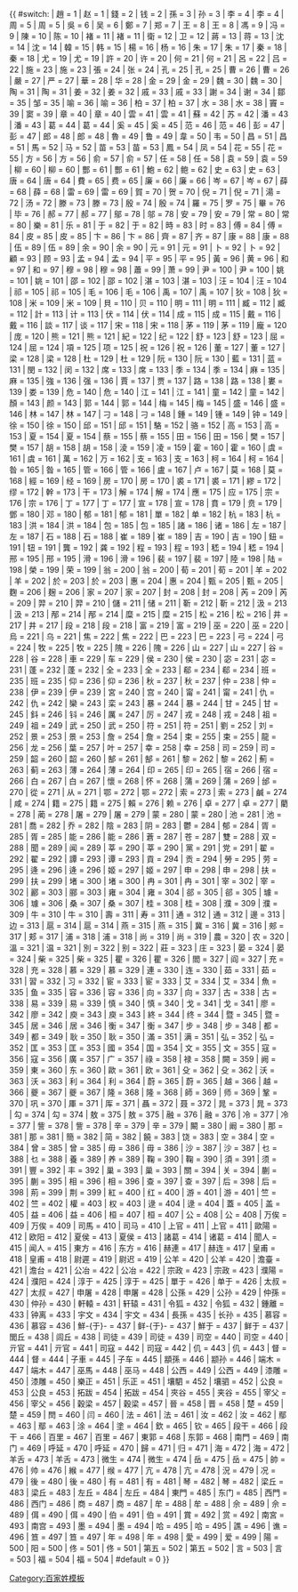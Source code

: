 <includeonly>{{ #switch: {{{1}}}
| 趙 = 1
| 赵 = 1
| 錢 = 2
| 钱 = 2
| 孫 = 3
| 孙 = 3
| 李 = 4
| 李 = 4
| 周 = 5
| 周 = 5
| 吳 = 6
| 吴 = 6
| 鄭 = 7
| 郑 = 7
| 王 = 8
| 王 = 8
| 馮 = 9
| 冯 = 9
| 陳 = 10
| 陈 = 10
| 褚 = 11
| 褚 = 11
| 衛 = 12
| 卫 = 12
| 蔣 = 13
| 蒋 = 13
| 沈 = 14
| 沈 = 14
| 韓 = 15
| 韩 = 15
| 楊 = 16
| 杨 = 16
| 朱 = 17
| 朱 = 17
| 秦 = 18
| 秦 = 18
| 尤 = 19
| 尤 = 19
| 許 = 20
| 许 = 20
| 何 = 21
| 何 = 21
| 呂 = 22
| 吕 = 22
| 施 = 23
| 施 = 23
| 張 = 24
| 张 = 24
| 孔 = 25
| 孔 = 25
| 曹 = 26
| 曹 = 26
| 嚴 = 27
| 严 = 27
| 華 = 28
| 华 = 28
| 金 = 29
| 金 = 29
| 魏 = 30
| 魏 = 30
| 陶 = 31
| 陶 = 31
| 姜 = 32
| 姜 = 32
| 戚 = 33
| 戚 = 33
| 謝 = 34
| 谢 = 34
| 鄒 = 35
| 邹 = 35
| 喻 = 36
| 喻 = 36
| 柏 = 37
| 柏 = 37
| 水 = 38
| 水 = 38
| 竇 = 39
| 窦 = 39
| 章 = 40
| 章 = 40
| 雲 = 41
| 雲 = 41
| 蘇 = 42
| 苏 = 42
| 潘 = 43
| 潘 = 43
| 葛 = 44
| 葛 = 44
| 奚 = 45
| 奚 = 45
| 范 = 46
| 范 = 46
| 彭 = 47
| 彭 = 47
| 郎 = 48
| 郎 = 48
| 魯 = 49
| 鲁 = 49
| 韋 = 50
| 韦 = 50
| 昌 = 51
| 昌 = 51
| 馬 = 52
| 马 = 52
| 苗 = 53
| 苗 = 53
| 鳳 = 54
| 凤 = 54
| 花 = 55
| 花 = 55
| 方 = 56
| 方 = 56
| 俞 = 57
| 俞 = 57
| 任 = 58
| 任 = 58
| 袁 = 59
| 袁 = 59
| 柳 = 60
| 柳 = 60
| 酆 = 61
| 酆 = 61
| 鮑 = 62
| 鲍 = 62
| 史 = 63
| 史 = 63
| 唐 = 64
| 唐 = 64
| 費 = 65
| 费 = 65
| 廉 = 66
| 廉 = 66
| 岑 = 67
| 岑 = 67
| 薛 = 68
| 薛 = 68
| 雷 = 69
| 雷 = 69
| 賀 = 70
| 贺 = 70
| 倪 = 71
| 倪 = 71
| 湯 = 72
| 汤 = 72
| 滕 = 73
| 滕 = 73
| 殷 = 74
| 殷 = 74
| 羅 = 75
| 罗 = 75
| 畢 = 76
| 毕 = 76
| 郝 = 77
| 郝 = 77
| 鄔 = 78
| 邬 = 78
| 安 = 79
| 安 = 79
| 常 = 80
| 常 = 80
| 樂 = 81
| 乐 = 81
| 于 = 82
| 于 = 82
| 時 = 83
| 时 = 83
| 傅 = 84
| 傅 = 84
| 皮 = 85
| 皮 = 85
| 卞 = 86
| 卞 = 86
| 齊 = 87
| 齐 = 87
| 康 = 88
| 康 = 88
| 伍 = 89
| 伍 = 89
| 余 = 90
| 余 = 90
| 元 = 91
| 元 = 91
| 卜 = 92
| 卜 = 92
| 顧 = 93
| 顾 = 93
| 孟 = 94
| 孟 = 94
| 平 = 95
| 平 = 95
| 黃 = 96
| 黄 = 96
| 和 = 97
| 和 = 97
| 穆 = 98
| 穆 = 98
| 蕭 = 99
| 萧 = 99
| 尹 = 100
| 尹 = 100
| 姚 = 101
| 姚 = 101
| 邵 = 102
| 邵 = 102
| 湛 = 103
| 湛 = 103
| 汪 = 104
| 汪 = 104
| 祁 = 105
| 祁 = 105
| 毛 = 106
| 毛 = 106
| 禹 = 107
| 禹 = 107
| 狄 = 108
| 狄 = 108
| 米 = 109
| 米 = 109
| 貝 = 110
| 贝 = 110
| 明 = 111
| 明 = 111
| 臧 = 112
| 臧 = 112
| 計 = 113
| 计 = 113
| 伏 = 114
| 伏 = 114
| 成 = 115
| 成 = 115
| 戴 = 116
| 戴 = 116
| 談 = 117
| 谈 = 117
| 宋 = 118
| 宋 = 118
| 茅 = 119
| 茅 = 119
| 龐 = 120
| 庞 = 120
| 熊 = 121
| 熊 = 121
| 紀 = 122
| 纪 = 122
| 舒 = 123
| 舒 = 123
| 屈 = 124
| 屈 = 124
| 項 = 125
| 项 = 125
| 祝 = 126
| 祝 = 126
| 董 = 127
| 董 = 127
| 梁 = 128
| 梁 = 128
| 杜 = 129
| 杜 = 129
| 阮 = 130
| 阮 = 130
| 藍 = 131
| 蓝 = 131
| 閔 = 132
| 闵 = 132
| 席 = 133
| 席 = 133
| 季 = 134
| 季 = 134
| 麻 = 135
| 麻 = 135
| 強 = 136
| 强 = 136
| 賈 = 137
| 贾 = 137
| 路 = 138
| 路 = 138
| 婁 = 139
| 娄 = 139
| 危 = 140
| 危 = 140
| 江 = 141
| 江 = 141
| 童 = 142
| 童 = 142
| 顏 = 143
| 颜 = 143
| 郭 = 144
| 郭 = 144
| 梅 = 145
| 梅 = 145
| 盛 = 146
| 盛 = 146
| 林 = 147
| 林 = 147
| 刁 = 148
| 刁 = 148
| 鍾 = 149
| 锺 = 149
| 钟 = 149
| 徐 = 150
| 徐 = 150
| 邱 = 151
| 邱 = 151
| 駱 = 152
| 骆 = 152
| 高 = 153
| 高 = 153
| 夏 = 154
| 夏 = 154
| 蔡 = 155
| 蔡 = 155
| 田 = 156
| 田 = 156
| 樊 = 157
| 樊 = 157
| 胡 = 158
| 胡 = 158
| 淩 = 159
| 凌 = 159
| 霍 = 160
| 霍 = 160
| 虞 = 161
| 虞 = 161
| 萬 = 162
| 万 = 162
| 支 = 163
| 支 = 163
| 柯 = 164
| 柯 = 164
| 昝 = 165
| 昝 = 165
| 管 = 166
| 管 = 166
| 盧 = 167
| 卢 = 167
| 莫 = 168
| 莫 = 168
| 經 = 169
| 经 = 169
| 房 = 170
| 房 = 170
| 裘 = 171
| 裘 = 171
| 繆 = 172
| 缪 = 172
| 幹 = 173
| 干 = 173
| 解 = 174
| 解 = 174
| 應 = 175
| 应 = 175
| 宗 = 176
| 宗 = 176
| 丁 = 177
| 丁 = 177
| 宣 = 178
| 宣 = 178
| 賁 = 179
| 贲 = 179
| 鄧 = 180
| 邓 = 180
| 郁 = 181
| 郁 = 181
| 單 = 182
| 单 = 182
| 杭 = 183
| 杭 = 183
| 洪 = 184
| 洪 = 184
| 包 = 185
| 包 = 185
| 諸 = 186
| 诸 = 186
| 左 = 187
| 左 = 187
| 石 = 188
| 石 = 188
| 崔 = 189
| 崔 = 189
| 吉 = 190
| 吉 = 190
| 鈕 = 191
| 钮 = 191
| 龔 = 192
| 龚 = 192
| 程 = 193
| 程 = 193
| 嵇 = 194
| 嵇 = 194
| 邢 = 195
| 邢 = 195
| 滑 = 196
| 滑 = 196
| 裴 = 197
| 裴 = 197
| 陸 = 198
| 陆 = 198
| 榮 = 199
| 荣 = 199
| 翁 = 200
| 翁 = 200
| 荀 = 201
| 荀 = 201
| 羊 = 202
| 羊 = 202
| 於 = 203
| 於 = 203
| 惠 = 204
| 惠 = 204
| 甄 = 205
| 甄 = 205
| 麴 = 206
| 麹 = 206
| 家 = 207
| 家 = 207
| 封 = 208
| 封 = 208
| 芮 = 209
| 芮 = 209
| 羿 = 210
| 羿 = 210
| 儲 = 211
| 储 = 211
| 靳 = 212
| 靳 = 212
| 汲 = 213
| 汲 = 213
| 邴 = 214
| 邴 = 214
| 糜 = 215
| 糜 = 215
| 松 = 216
| 松 = 216
| 井 = 217
| 井 = 217
| 段 = 218
| 段 = 218
| 富 = 219
| 富 = 219
| 巫 = 220
| 巫 = 220
| 烏 = 221
| 乌 = 221
| 焦 = 222
| 焦 = 222
| 巴 = 223
| 巴 = 223
| 弓 = 224
| 弓 = 224
| 牧 = 225
| 牧 = 225
| 隗 = 226
| 隗 = 226
| 山 = 227
| 山 = 227
| 谷 = 228
| 谷 = 228
| 車 = 229
| 车 = 229
| 侯 = 230
| 侯 = 230
| 宓 = 231
| 宓 = 231
| 蓬 = 232
| 蓬 = 232
| 全 = 233
| 全 = 233
| 郗 = 234
| 郗 = 234
| 班 = 235
| 班 = 235
| 仰 = 236
| 仰 = 236
| 秋 = 237
| 秋 = 237
| 仲 = 238
| 仲 = 238
| 伊 = 239
| 伊 = 239
| 宮 = 240
| 宫 = 240
| 甯 = 241
| 甯 = 241
| 仇 = 242
| 仇 = 242
| 欒 = 243
| 栾 = 243
| 暴 = 244
| 暴 = 244
| 甘 = 245
| 甘 = 245
| 鈄 = 246
| 钭 = 246
| 厲 = 247
| 厉 = 247
| 戎 = 248
| 戎 = 248
| 祖 = 249
| 祖 = 249
| 武 = 250
| 武 = 250
| 符 = 251
| 符 = 251
| 劉 = 252
| 刘 = 252
| 景 = 253
| 景 = 253
| 詹 = 254
| 詹 = 254
| 束 = 255
| 束 = 255
| 龍 = 256
| 龙 = 256
| 葉 = 257
| 叶 = 257
| 幸 = 258
| 幸 = 258
| 司 = 259
| 司 = 259
| 韶 = 260
| 韶 = 260
| 郜 = 261
| 郜 = 261
| 黎 = 262
| 黎 = 262
| 薊 = 263
| 蓟 = 263
| 薄 = 264
| 薄 = 264
| 印 = 265
| 印 = 265
| 宿 = 266
| 宿 = 266
| 白 = 267
| 白 = 267
| 懷 = 268
| 怀 = 268
| 蒲 = 269
| 蒲 = 269
| 邰 = 270
| 從 = 271
| 从 = 271
| 鄂 = 272
| 鄂 = 272
| 索 = 273
| 索 = 273
| 鹹 = 274
| 咸 = 274
| 籍 = 275
| 籍 = 275
| 賴 = 276
| 赖 = 276
| 卓 = 277
| 卓 = 277
| 藺 = 278
| 蔺 = 278
| 屠 = 279
| 屠 = 279
| 蒙 = 280
| 蒙 = 280
| 池 = 281
| 池 = 281
| 喬 = 282
| 乔 = 282
| 陰 = 283
| 阴 = 283
| 鬱 = 284
| 郁 = 284
| 胥 = 285
| 胥 = 285
| 能 = 286
| 能 = 286
| 蒼 = 287
| 苍 = 287
| 雙 = 288
| 双 = 288
| 聞 = 289
| 闻 = 289
| 莘 = 290
| 莘 = 290
| 黨 = 291
| 党 = 291
| 翟 = 292
| 翟 = 292
| 譚 = 293
| 谭 = 293
| 貢 = 294
| 贡 = 294
| 勞 = 295
| 劳 = 295
| 逄 = 296
| 逄 = 296
| 姬 = 297
| 姬 = 297
| 申 = 298
| 申 = 298
| 扶 = 299
| 扶 = 299
| 堵 = 300
| 堵 = 300
| 冉 = 301
| 冉 = 301
| 宰 = 302
| 宰 = 302
| 酈 = 303
| 郦 = 303
| 雍 = 304
| 雍 = 304
| 郤 = 305
| 郤 = 305
| 璩 = 306
| 璩 = 306
| 桑 = 307
| 桑 = 307
| 桂 = 308
| 桂 = 308
| 濮 = 309
| 濮 = 309
| 牛 = 310
| 牛 = 310
| 壽 = 311
| 寿 = 311
| 通 = 312
| 通 = 312
| 邊 = 313
| 边 = 313
| 扈 = 314
| 扈 = 314
| 燕 = 315
| 燕 = 315
| 冀 = 316
| 冀 = 316
| 郟 = 317
| 郏 = 317
| 浦 = 318
| 浦 = 318
| 尚 = 319
| 尚 = 319
| 農 = 320
| 农 = 320
| 溫 = 321
| 温 = 321
| 別 = 322
| 别 = 322
| 莊 = 323
| 庄 = 323
| 晏 = 324
| 晏 = 324
| 柴 = 325
| 柴 = 325
| 瞿 = 326
| 瞿 = 326
| 閻 = 327
| 阎 = 327
| 充 = 328
| 充 = 328
| 慕 = 329
| 慕 = 329
| 連 = 330
| 连 = 330
| 茹 = 331
| 茹 = 331
| 習 = 332
| 习 = 332
| 宦 = 333
| 宦 = 333
| 艾 = 334
| 艾 = 334
| 魚 = 335
| 鱼 = 335
| 容 = 336
| 容 = 336
| 向 = 337
| 向 = 337
| 古 = 338
| 古 = 338
| 易 = 339
| 易 = 339
| 慎 = 340
| 慎 = 340
| 戈 = 341
| 戈 = 341
| 廖 = 342
| 廖 = 342
| 庾 = 343
| 庾 = 343
| 終 = 344
| 终 = 344
| 暨 = 345
| 暨 = 345
| 居 = 346
| 居 = 346
| 衡 = 347
| 衡 = 347
| 步 = 348
| 步 = 348
| 都 = 349
| 都 = 349
| 耿 = 350
| 耿 = 350
| 滿 = 351
| 满 = 351
| 弘 = 352
| 弘 = 352
| 匡 = 353
| 匡 = 353
| 國 = 354
| 国 = 354
| 文 = 355
| 文 = 355
| 寇 = 356
| 寇 = 356
| 廣 = 357
| 广 = 357
| 祿 = 358
| 禄 = 358
| 闕 = 359
| 阙 = 359
| 東 = 360
| 东 = 360
| 歐 = 361
| 欧 = 361
| 殳 = 362
| 殳 = 362
| 沃 = 363
| 沃 = 363
| 利 = 364
| 利 = 364
| 蔚 = 365
| 蔚 = 365
| 越 = 366
| 越 = 366
| 夔 = 367
| 夔 = 367
| 隆 = 368
| 隆 = 368
| 師 = 369
| 师 = 369
| 鞏 = 370
| 巩 = 370
| 厙 = 371
| 厍 = 371
| 聶 = 372
| 聂 = 372
| 晁 = 373
| 晁 = 373
| 勾 = 374
| 勾 = 374
| 敖 = 375
| 敖 = 375
| 融 = 376
| 融 = 376
| 冷 = 377
| 冷 = 377
| 訾 = 378
| 訾 = 378
| 辛 = 379
| 辛 = 379
| 闞 = 380
| 阚 = 380
| 那 = 381
| 那 = 381
| 簡 = 382
| 简 = 382
| 饒 = 383
| 饶 = 383
| 空 = 384
| 空 = 384
| 曾 = 385
| 曾 = 385
| 毋 = 386
| 毋 = 386
| 沙 = 387
| 沙 = 387
| 乜 = 388
| 乜 = 388
| 養 = 389
| 养 = 389
| 鞠 = 390
| 鞠 = 390
| 須 = 391
| 须 = 391
| 豐 = 392
| 丰 = 392
| 巢 = 393
| 巢 = 393
| 關 = 394
| 关 = 394
| 蒯 = 395
| 蒯 = 395
| 相 = 396
| 相 = 396
| 查 = 397
| 查 = 397
| 后 = 398
| 后 = 398
| 荊 = 399
| 荆 = 399
| 紅 = 400
| 红 = 400
| 游 = 401
| 游 = 401
| 竺 = 402
| 竺 = 402
| 權 = 403
| 权 = 403
| 逯 = 404
| 逯 = 404
| 蓋 = 405
| 盖 = 405
| 益 = 406
| 益 = 406
| 桓 = 407
| 桓 = 407
| 公 = 408
| 公 = 408
| 万俟 = 409
| 万俟 = 409
| 司馬 = 410
| 司马 = 410
| 上官 = 411
| 上官 = 411
| 歐陽 = 412
| 欧阳 = 412
| 夏侯 = 413
| 夏侯 = 413
| 諸葛 = 414
| 诸葛 = 414
| 聞人 = 415
| 闻人 = 415
| 東方 = 416
| 东方 = 416
| 赫連 = 417
| 赫连 = 417
| 皇甫 = 418
| 皇甫 = 418
| 尉遲 = 419
| 尉迟 = 419
| 公羊 = 420
| 公羊 = 420
| 澹臺<!--注意：不要改动，会引起错误--> = 421
| 澹台 = 421
| 公冶 = 422
| 公冶 = 422
| 宗政 = 423
| 宗政 = 423
| 濮陽 = 424
| 濮阳 = 424
| 淳于 = 425
| 淳于 = 425
| 單于 = 426
| 单于 = 426
| 太叔 = 427
| 太叔 = 427
| 申屠 = 428
| 申屠 = 428
| 公孫 = 429
| 公孙 = 429
| 仲孫 = 430
| 仲孙 = 430
| 軒轅 = 431
| 轩辕 = 431
| 令狐 = 432
| 令狐 = 432
| 鍾離 = 433
| 钟离 = 433
| 宇文 = 434
| 宇文 = 434
| 長孫 = 435
| 长孙 = 435
| 慕容 = 436
| 慕容 = 436
| 鮮-{于}- = 437
| 鲜-{于}- = 437
| 鮮于 = 437
| 鲜于 = 437
| 閭丘 = 438
| 闾丘 = 438
| 司徒 = 439
| 司徒 = 439
| 司空 = 440
| 司空 = 440
| 亓官 = 441
| 亓官 = 441
| 司寇 = 442
| 司寇 = 442
| 仉 = 443
| 仉 = 443
| 督 = 444
| 督 = 444
| 子車 = 445
| 子车 = 445
| 顓孫 = 446
| 颛孙 = 446
| 端木 = 447
| 端木 = 447
| 巫馬 = 448
| 巫马 = 448
| 公西 = 449
| 公西 = 449
| 漆雕 = 450
| 漆雕 = 450
| 樂正 = 451
| 乐正 = 451
| 壤駟 = 452
| 壤驷 = 452
| 公良 = 453
| 公良 = 453
| 拓跋 = 454
| 拓跋 = 454
| 夾谷 = 455
| 夹谷 = 455
| 宰父 = 456
| 宰父 = 456
| 穀梁 = 457
| 穀梁 = 457
| 晉 = 458
| 晋 = 458
| 楚 = 459
| 楚 = 459
| 閆 = 460
| 闫 = 460
| 法 = 461
| 法 = 461
| 汝 = 462
| 汝 = 462
| 鄢 = 463
| 鄢 = 463
| 涂 = 464
| 塗 = 464
| 欽 = 465
| 钦 = 465
| 段干 = 466
| 段干 = 466
| 百里 = 467
| 百里 = 467
| 東郭 = 468
| 东郭 = 468
| 南門 = 469
| 南门 = 469
| 呼延 = 470
| 呼延 = 470
| 歸 = 471
| 归 = 471
| 海 = 472
| 海 = 472
| 羊舌 = 473
| 羊舌 = 473
| 微生 = 474
| 微生 = 474
| 岳 = 475
| 岳 = 475
| 帥 = 476
| 帅 = 476
| 緱 = 477
| 缑 = 477
| 亢 = 478
| 亢 = 478
| 況 = 479
| 况 = 479
| 後 = 480
| 後 = 480
| 有 = 481
| 有 = 481
| 琴 = 482
| 琴 = 482
| 梁丘 = 483
| 梁丘 = 483
| 左丘 = 484
| 左丘 = 484
| 東門 = 485
| 东门 = 485
| 西門 = 486
| 西门 = 486
| 商 = 487
| 商 = 487
| 牟 = 488
| 牟 = 488
| 佘 = 489
| 佘 = 489
| 佴 = 490
| 佴 = 490
| 伯 = 491
| 伯 = 491
| 賞 = 492
| 赏 = 492
| 南宮 = 493
| 南宫 = 493
| 墨 = 494
| 墨 = 494
| 哈 = 495
| 哈 = 495
| 譙 = 496
| 谯 = 496
| 笪 = 497
| 笪 = 497
| 年 = 498
| 年 = 498
| 愛 = 499
| 爱 = 499
| 陽 = 500
| 阳 = 500
| 佟 = 501
| 佟 = 501
| 第五 = 502
| 第五 = 502
| 言 = 503
| 言 = 503
| 福 = 504
| 福 = 504
| #default = 0
}}</includeonly><noinclude>{{模板文档}}[[Category:百家姓模板]]</noinclude>